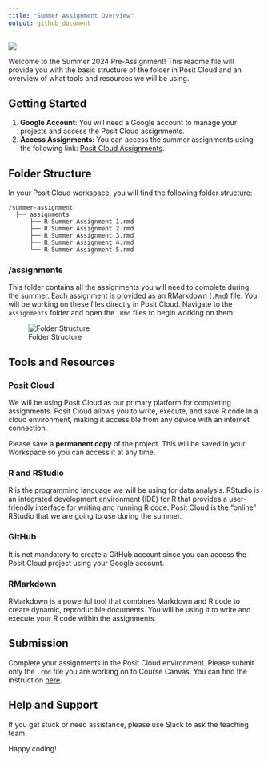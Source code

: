 ```yaml
---
title: "Summer Assignment Overview"
output: github_document
---
```


<!-- README.md is generated from README.Rmd. Please edit that file -->

![](figs/logo.png)

Welcome to the Summer 2024 Pre-Assignment! This readme file will provide you with the basic structure of the folder in Posit Cloud and an overview of what tools and resources we will be using.

## Getting Started

1.  **Google Account**: You will need a Google account to manage your projects and access the Posit Cloud assignments.
2.  **Access Assignments**: You can access the summer assignments using the following link: [Posit Cloud Assignments](https://posit.cloud/content/8155534).

## Folder Structure

In your Posit Cloud workspace, you will find the following folder structure:

```         
/summer-assignment
  ├── assignments
      ├── R Summer Assignment 1.rmd
      ├── R Summer Assignment 2.rmd
      ├── R Summer Assignment 3.rmd
      ├── R Summer Assignment 4.rmd
      └── R Summer Assignment 5.rmd
```

### /assignments

This folder contains all the assignments you will need to complete during the summer. Each assignment is provided as an RMarkdown (`.Rmd`) file. You will be working on these files directly in Posit Cloud. Navigate to the `assignments` folder and open the `.Rmd` files to begin working on them.

![Folder Structure](figs/folder_structure.png)

## Tools and Resources

### Posit Cloud

We will be using Posit Cloud as our primary platform for completing assignments. Posit Cloud allows you to write, execute, and save R code in a cloud environment, making it accessible from any device with an internet connection.

Please save a **permanent copy** of the project. This will be saved in your Workspace so you can access it at any time.

### R and RStudio

R is the programming language we will be using for data analysis. RStudio is an integrated development environment (IDE) for R that provides a user-friendly interface for writing and running R code. Posit Cloud is the "online" RStudio that we are going to use during the summer. 

### GitHub

It is not mandatory to create a GitHub account since you can access the Posit Cloud project using your Google account.

### RMarkdown

RMarkdown is a powerful tool that combines Markdown and R code to create dynamic, reproducible documents. You will be using it to write and execute your R code within the assignments.

## Submission

Complete your assignments in the Posit Cloud environment. Please submit only the `.rmd` file you are working on to Course Canvas. You can find the instruction [here](https://docs.google.com/document/d/195R1jrfbKN5lYZKT2BrU0cJB0Z1JftG8vSZ-60fdi0Q/edit?usp=sharing).

## Help and Support

If you get stuck or need assistance, please use Slack to ask the teaching team.

Happy coding!
